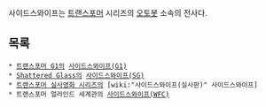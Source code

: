 사이드스와이프는 [[트랜스포머]] 시리즈의 [[오토봇]] 소속의 전사다.

== 목록 ==
 * [[트랜스포머 G1]]의 [[사이드스와이프(G1)]]
 * [[Shattered Glass]]의 [[사이드스와이프(SG)]]
 * [[트랜스포머 실사영화 시리즈]]의 [wiki:"사이드스와이프(실사판)" 사이드스와이프]
 * 트랜스포머 얼라인드 세계관의 [[사이드스와이프(WFC)]]
